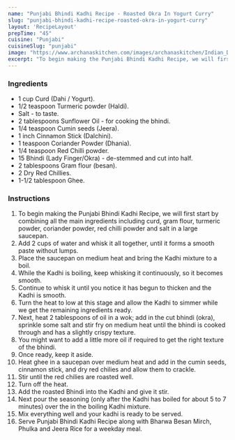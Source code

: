---
name: "Punjabi Bhindi Kadhi Recipe - Roasted Okra In Yogurt Curry"
slug: "punjabi-bhindi-kadhi-recipe-roasted-okra-in-yogurt-curry"
layout: 'RecipeLayout'
prepTime: "45"
cuisine: "Punjabi"
cuisineSlug: "punjabi"
image: "https://www.archanaskitchen.com/images/archanaskitchen/Indian_Dal_Khadi_Curry/Bhindi_Kadhi_Recipe_Punjabi_Cuisine-2.jpg"
excerpt: "To begin making the Punjabi Bhindi Kadhi Recipe, we will first start by combining all the main ingredients including curd, gram flour, turmeric powder, coriander powder, red chilli powder and salt in a large saucepan"
---

### Ingredients

- 1 cup Curd (Dahi / Yogurt).
- 1/2 teaspoon Turmeric powder (Haldi).
- Salt - to taste.
- 2 tablespoons Sunflower Oil - for cooking the bhindi.
- 1/4 teaspoon Cumin seeds (Jeera).
- 1 inch Cinnamon Stick (Dalchini).
- 1 teaspoon Coriander Powder (Dhania).
- 1/4 teaspoon Red Chilli powder.
- 15 Bhindi (Lady Finger/Okra) - de-stemmed and cut into half.
- 2 tablespoons Gram flour (besan).
- 2 Dry Red Chillies.
- 1-1/2 tablespoon Ghee.

### Instructions

1. To begin making the Punjabi Bhindi Kadhi Recipe, we will first start by combining all the main ingredients including curd, gram flour, turmeric powder, coriander powder, red chilli powder and salt in a large saucepan.
1. Add 2 cups of water and whisk it all together, until it forms a smooth paste without lumps.
1. Place the saucepan on medium heat and bring the Kadhi mixture to a boil.
1. While the Kadhi is boiling, keep whisking it continuously, so it becomes smooth.
1. Continue to whisk it until you notice it has begun to thicken and the Kadhi is smooth.
1. Turn the heat to low at this stage and allow the Kadhi to simmer while we get the remaining ingredients ready.
1. Next, heat 2 tablespoons of oil in a wok; add in the cut bhindi (okra), sprinkle some salt and stir fry on medium heat until the bhindi is cooked through and has a slightly crispy texture.
1. You might want to add a little more oil if required to get the right texture of the bhindi.
1. Once ready, keep it aside.
1. Heat ghee in a saucepan over medium heat and add in the cumin seeds, cinnamon stick, and dry red chilies and allow them to crackle.
1. Stir until the red chilies are roasted well.
1. Turn off the heat.
1. Add the roasted Bhindi into the Kadhi and give it stir.
1. Next pour the seasoning (only after the Kadhi has boiled for about 5 to 7 minutes) over the in the boiling Kadhi mixture.
1. Mix everything well and your kadhi is ready to be served.
1. Serve Punjabi Bhindi Kadhi Recipe along with Bharwa Besan Mirch, Phulka and Jeera Rice for a weekday meal.
